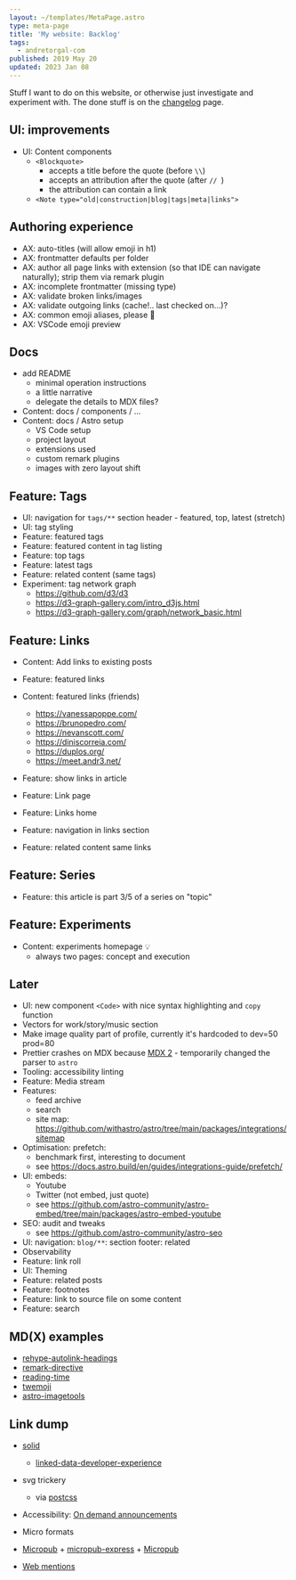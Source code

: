 ```yaml
---
layout: ~/templates/MetaPage.astro
type: meta-page
title: 'My website: Backlog'
tags:
  - andretorgal-com
published: 2019 May 20
updated: 2023 Jan 08
---
```


<Abstract>

Stuff I want to do on this website, or otherwise just investigate and experiment with. The done stuff is on the [changelog](/meta/project/changelog) page.

</Abstract>

## UI: improvements

- UI: Content components
  - `<Blockquote>`
    - accepts a title before the quote (before `\\`)
    - accepts an attribution after the quote (after `// `)
    - the attribution can contain a link
  - `<Note type="old|construction|blog|tags|meta|links">`

## Authoring experience

- AX: auto-titles (will allow emoji in h1)
- AX: frontmatter defaults per folder
- AX: author all page links with extension (so that IDE can navigate naturally); strip them via remark plugin
- AX: incomplete frontmatter (missing type)
- AX: validate broken links/images
- AX: validate outgoing links (cache!.. last checked on...)?
- AX: common emoji aliases, please :pleading_face:
- AX: VSCode emoji preview

## Docs

- add README
  - minimal operation instructions
  - a little narrative
  - delegate the details to MDX files?
- Content: docs / components / ...
- Content: docs / Astro setup
  - VS Code setup
  - project layout
  - extensions used
  - custom remark plugins
  - images with zero layout shift

## Feature: Tags

- UI: navigation for `tags/**` section header - featured, top, latest (stretch)
- UI: tag styling
- Feature: featured tags
- Feature: featured content in tag listing
- Feature: top tags
- Feature: latest tags
- Feature: related content (same tags)
- Experiment: tag network graph
  - https://github.com/d3/d3
  - https://d3-graph-gallery.com/intro_d3js.html
  - https://d3-graph-gallery.com/graph/network_basic.html

## Feature: Links

- Content: Add links to existing posts
- Feature: featured links
- Content: featured links (friends)

  - https://vanessapoppe.com/
  - https://brunopedro.com/
  - https://nevanscott.com/
  - https://diniscorreia.com/
  - https://duplos.org/
  - https://meet.andr3.net/

- Feature: show links in article
- Feature: Link page
- Feature: Links home
- Feature: navigation in links section
- Feature: related content same links

## Feature: Series

- Feature: this article is part 3/5 of a series on "topic"

## Feature: Experiments

- Content: experiments homepage :bulb:
  - always two pages: concept and execution

## Later

- UI: new component `<Code>` with nice syntax highlighting and `copy` function
- Vectors for work/story/music section
- Make image quality part of profile, currently it's hardcoded to dev=50 prod=80
- Prettier crashes on MDX because [MDX 2]() - temporarily changed the parser to `astro`
- Tooling: accessibility linting
- Feature: Media stream
- Features:
  - feed archive
  - search
  - site map: https://github.com/withastro/astro/tree/main/packages/integrations/sitemap
- Optimisation: prefetch:
  - benchmark first, interesting to document
  - see https://docs.astro.build/en/guides/integrations-guide/prefetch/
- UI: embeds:
  - Youtube
  - Twitter (not embed, just quote)
  - see https://github.com/astro-community/astro-embed/tree/main/packages/astro-embed-youtube
- SEO: audit and tweaks
  - see https://github.com/astro-community/astro-seo
- UI: navigation: `blog/**`: section footer: related
- Observability
- Feature: link roll
- UI: Theming
- Feature: related posts
- Feature: footnotes
- Feature: link to source file on some content
- Feature: search

## MD(X) examples

- [rehype-autolink-headings](https://github.com/rehypejs/rehype-autolink-headings)
- [remark-directive](https://www.npmjs.com/package/remark-directive)
- [reading-time](https://github.com/NekoChanTaiwan/astro-blog/blob/ee8fb7e852b4fda02e1639e3f8a5bed3dc978895/plugins/remark-reading-time.ts)
- [twemoji](https://github.com/NekoChanTaiwan/astro-blog/blob/ee8fb7e852b4fda02e1639e3f8a5bed3dc978895/plugins/rehype-twemoji.ts)
- [astro-imagetools](https://github.com/RafidMuhymin/astro-imagetools)

## Link dump

- [solid](https://solid.inrupt.com/)

  - [linked-data-developer-experience](https://ruben.verborgh.org/blog/2018/12/28/designing-a-linked-data-developer-experience/)

- svg trickery

  - via [postcss](https://github.com/jonathantneal/postcss-write-svg)

- Accessibility: [On demand announcements](https://github.com/Heydon/on-demand-live-region)
- Micro formats
- [Micropub](https://indieweb.org/Micropub) + [micropub-express](https://github.com/voxpelli/node-micropub-express) + [Micropub](https://micropub.rocks/)
- [Web mentions](https://webmention.io/)
